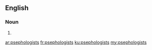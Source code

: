==English==

===Noun===
{{head|en|plural}}

# {{plural of|psephologist|lang=en}}

[[ar:psephologists]]
[[fr:psephologists]]
[[ku:psephologists]]
[[my:psephologists]]